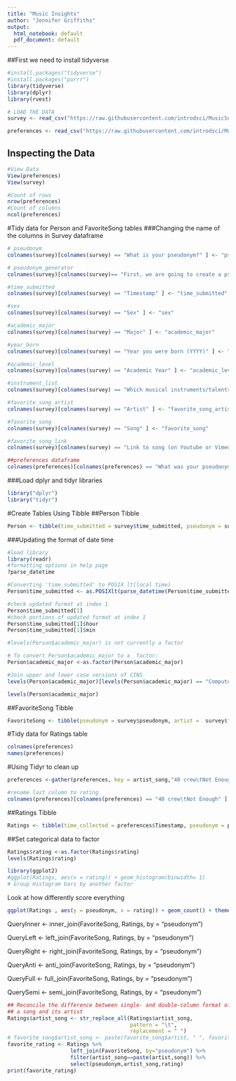 ```yaml
---
title: "Music Insights"
author: "Jennifer Griffiths"
output:
  html_notebook: default
  pdf_document: default
---
```


##First we need to install tidyverse

```r
#install.packages("tidyverse")
#install.packages("purrr")
library(tidyverse)
library(dplyr)
library(rvest)

# LOAD THE DATA
survey <- read_csv("https://raw.githubusercontent.com/introdsci/MusicSurvey/master/music-survey.csv")

preferences <- read_csv("https://raw.githubusercontent.com/introdsci/MusicSurvey/master/preferences-survey.csv")
```



## Inspecting the Data
```r
#View Data
View(preferences)
View(survey)

#Count of rows
nrow(preferences)
#Count of columns
ncol(preferences)
```

#Tidy data for Person and FavoriteSong tables
###Changing the name of the columns in Survey dataframe
 
```r
# pseudonym
colnames(survey)[colnames(survey) == "What is your pseudonym?" ] <- "pseudonym"

# pseudonym_generator
colnames(survey)[colnames(survey)== "First, we are going to create a pseudonym for you to keep this survey anonymous (more or less). Which pseudonym generator would you prefer?"] <- "pseudonym_generator"

#time_submitted
colnames(survey)[colnames(survey) == "Timestamp" ] <- "time_submitted"

#sex
colnames(survey)[colnames(survey) == "Sex" ] <- "sex"

#academic_major
colnames(survey)[colnames(survey) == "Major" ] <- "academic_major"

#year_born
colnames(survey)[colnames(survey) == "Year you were born (YYYY)" ] <- "year_born"

#academic_level
colnames(survey)[colnames(survey) == "Academic Year" ] <- "academic_level"

#instrument_list
colnames(survey)[colnames(survey) == "Which musical instruments/talents do you play? (Select all that apply)" ] <- "instrument_list"

#favorite_song_artist
colnames(survey)[colnames(survey) == "Artist" ] <- "favorite_song_artist"

#favorite_song
colnames(survey)[colnames(survey) == "Song" ] <- "favorite_song"

#favorite_song_link
colnames(survey)[colnames(survey) == "Link to song (on Youtube or Vimeo)" ] <- "favorite_song_link"

##preferences dataframe
colnames(preferences)[colnames(preferences) == "What was your pseudonym?" ] <- "pseudonym"

```

###Load dplyr and tidyr libraries

```r
library("dplyr")
library("tidyr")
```

#Create Tables Using Tibble
##Person Tibble
```r
Person <- tibble(time_submitted = survey$time_submitted, pseudonym = survey$pseudonym, generator_name =  survey$pseudonym_generator, sex = survey$sex, academic_major = survey$academic_major,year_born = survey$year_born)
```

###Updating the format of date time
```r
#load library
library(readr)
#formatting options in help page
?parse_datetime

#Converting 'time_submitted' to POSIX lt(local time)
Person$time_submitted <- as.POSIXlt(parse_datetime(Person$time_submitted, "%m/%d/%y %H:%M"))

#check updated format at index 1
Person$time_submitted[1]
#check portions of updated format at index 1
Person$time_submitted[1]$hour
Person$time_submitted[1]$min

#levels(Person$academic_major) is not currently a factor

# To convert Person$academic_major to a  factor:
Person$academic_major <-as.factor(Person$academic_major)

#Join upper and lower case versions of CINS
levels(Person$academic_major)[levels(Person$academic_major) == "Computer information systems"] <- "Computer Information Systems"

levels(Person$academic_major)
```

##FavoriteSong Tibble
```r
FavoriteSong <- tibble(pseudonym = survey$pseudonym, artist =  survey$favorite_song_artist, song = survey$favorite_song, song_link = survey$favorite_song_link )
```

#Tidy data for Ratings table
```r
colnames(preferences)
names(preferences)
```

#Using Tidyr to clean up 

```r
preferences <-gather(preferences, key = artist_song,"40 crew\tNot Enough", "Arctic Monkeys Arabella","Avatar\tThe Eagle Has Landed","Ben Folds\tStill", "blink-182\tShe's Out Of Her Mind", "brian jonestown massacre / sarabeth tucek\tSeer", "BROCKHAMPTON\tNO HALO", "Brother Ali\tCan't Take That Away", "Daboii\tBeat in a Chokehold", "Daniel Caesar\tOpen Up", "De La Soul\tPatty Dooke", "Dead Kennedys\tKill The Poor",  "Dominic Fike\t3 Nights", "Gorillaz\tAny but here is Humility", "Dream Theater\tA Change of Seasons", "Ed Sheeran\tDive", "General Levy\tIncredible (Remix)", "Hiroyuki Sawano\tS-ave" , "Jai Paul\tDo You Love Her Now",   "Johnny Cash\tWe'll Meet Again",  "Kane Brown\tWhat's Mine is Yours", "Kim Petras\tI dont want it at all" , "Led Zeppelin\tHey Hey What Can I Do", "Marshmello\tOne Thing Right","Matisyahu\tOne Day", "MF DOOM\tPotholderz"  ,  "mozzy\tbladadah" ,    "Oliver Tree\tHurt", "Radiohead\tweird fishes arpeggi","Rick Astley\tNever Going to Give You Up",  "Sia\tElastic Heart" ,   "Sixtoo\tJackals and Vipers in Envy of Man [Album]",  "Snakehips\tEither Way", "Sufjan Stevens\tShould Have Known Better",  "Tame Impala\tPatience",  "The Black Keys\tUnknown Brother",   "The Byrds\tMr. Spaceman" ,   "Tool\tFear Inoculum", "Traffic\tDear Mr. Fantasy" , "Travis Scott\tAstrothunder",  "Virtual Self\tAngel Voices" , "Wheezer\tBuddy Holly", "Rainbow Kitten Surprise\tCocaine Jesus" ,  "40 crew\tNot Enough"   )


```

```r
#rename last column to rating
colnames(preferences)[colnames(preferences) == "40 crew\tNot Enough" ] <- "rating"
```

##Ratings Tibble
```r
Ratings <- tibble(time_collected = preferences$Timestamp, pseudonym = preferences$pseudonym, artist_song = preferences$artist_song, rating =  preferences$rating )
```

##Set categorical data to factor
```r
Ratings$rating <-as.factor(Ratings$rating)
levels(Ratings$rating)
```

```r
library(ggplot2)
#ggplot(Ratings, aes(x = rating)) + geom_histogram(binwidth= 1)
# Group Histogram bars by another factor

```

Look at how differently score everything
```r
ggplot(Ratings , aes(y = pseudonym, x = rating)) + geom_count() + theme_light() + scale_colour_grey()
```


QueryInner <- inner_join(FavoriteSong, Ratings, by = "pseudonym") 

QueryLeft <- left_join(FavoriteSong, Ratings, by = "pseudonym") 

QueryRight <- right_join(FavoriteSong, Ratings, by = "pseudonym") 

QueryAnti <- anti_join(FavoriteSong, Ratings, by = "pseudonym") 

QueryFull <- full_join(FavoriteSong, Ratings, by = "pseudonym")

QuerySemi <- semi_join(FavoriteSong, Ratings, by = "pseudonym")

```r
## Reconcile the difference between single- and double-column format of representing
## a song and its artist
Ratings$artist_song <- str_replace_all(Ratings$artist_song, 
                                       pattern = "\t", 
                                       replacement = " ")
# favorite_song$artist_song <- paste(favorite_song$artist, " ", favorite_song$title)
favorite_rating <- Ratings %>% 
                    left_join(FavoriteSong, by="pseudonym") %>%
                    filter(artist_song==paste(artist,song)) %>%
                    select(pseudonym,artist_song,rating)
print(favorite_rating)
```

```r

```